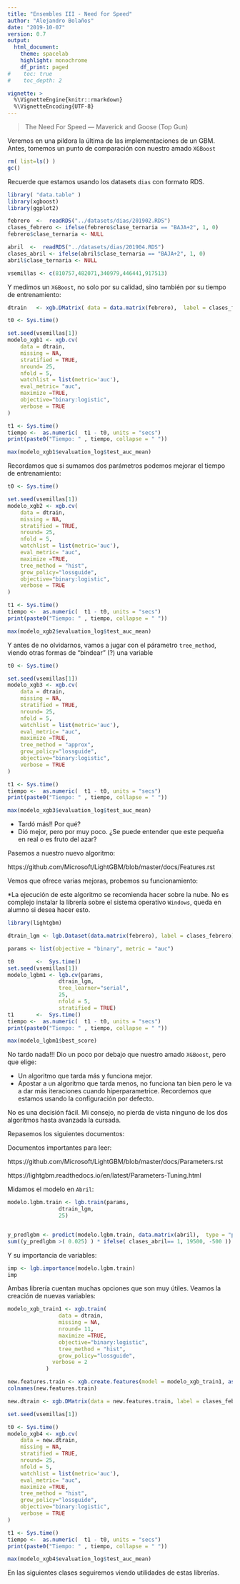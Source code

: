 ---
title: "Ensembles III - Need for Speed"
author: "Alejandro Bolaños"
date: "2019-10-07"
version: 0.7
output: 
  html_document:
    theme: spacelab
    highlight: monochrome
    df_print: paged
#    toc: true
#    toc_depth: 2

vignette: >
  %\VignetteEngine{knitr::rmarkdown}
  %\VignetteEncoding{UTF-8}
---

> The Need For Speed --- Maverick and Goose (Top Gun)

Veremos en una pildora la última de las implementaciones de un GBM. Antes, tomemos un punto de comparación con nuestro amado `XGBoost`

```{r}
rm( list=ls() )
gc()

```

Recuerde que estamos usando los datasets `dias` con formato RDS. 

```{r}

library( "data.table" )
library(xgboost)
library(ggplot2)

febrero  <-  readRDS("../datasets/dias/201902.RDS")
clases_febrero <- ifelse(febrero$clase_ternaria == "BAJA+2", 1, 0)
febrero$clase_ternaria <- NULL

abril  <-  readRDS("../datasets/dias/201904.RDS")
clases_abril <- ifelse(abril$clase_ternaria == "BAJA+2", 1, 0)
abril$clase_ternaria <- NULL

vsemillas <- c(810757,482071,340979,446441,917513)


```

Y medimos un `XGBoost`, no solo por su calidad, sino también por su tiempo de entrenamiento:

```{r}

dtrain   <- xgb.DMatrix( data = data.matrix(febrero),  label = clases_febrero, missing=NA )

t0 <- Sys.time()

set.seed(vsemillas[1])
modelo_xgb1 <- xgb.cv( 
    data = dtrain,  
    missing = NA,
    stratified = TRUE,       
    nround= 25,
    nfold = 5,
    watchlist = list(metric='auc'),
    eval_metric= "auc",
    maximize =TRUE,
    objective="binary:logistic",
    verbose = TRUE
)

t1 <- Sys.time()
tiempo <-  as.numeric(  t1 - t0, units = "secs")
print(paste0("Tiempo: " , tiempo, collapse = " "))

max(modelo_xgb1$evaluation_log$test_auc_mean)

```

Recordamos que si sumamos dos parámetros podemos mejorar el tiempo de entrenamiento:

```{r}
t0 <- Sys.time()

set.seed(vsemillas[1])
modelo_xgb2 <- xgb.cv( 
    data = dtrain,  
    missing = NA,
    stratified = TRUE,       
    nround= 25,
    nfold = 5,
    watchlist = list(metric='auc'),
    eval_metric= "auc",
    maximize =TRUE,
    tree_method = "hist",
    grow_policy="lossguide",
    objective="binary:logistic",
    verbose = TRUE
)

t1 <- Sys.time()
tiempo <-  as.numeric(  t1 - t0, units = "secs")
print(paste0("Tiempo: " , tiempo, collapse = " "))

max(modelo_xgb2$evaluation_log$test_auc_mean)
```

Y antes de no olvidarnos, vamos a jugar con el párametro `tree_method`, viendo otras formas de "bindear" (?) una variable

```{r}
t0 <- Sys.time()

set.seed(vsemillas[1])
modelo_xgb3 <- xgb.cv( 
    data = dtrain,  
    missing = NA,
    stratified = TRUE,       
    nround= 25,
    nfold = 5,
    watchlist = list(metric='auc'),
    eval_metric= "auc",
    maximize =TRUE,
    tree_method = "approx",
    grow_policy="lossguide",
    objective="binary:logistic",
    verbose = TRUE
)

t1 <- Sys.time()
tiempo <-  as.numeric(  t1 - t0, units = "secs")
print(paste0("Tiempo: " , tiempo, collapse = " "))

max(modelo_xgb3$evaluation_log$test_auc_mean)

```

* Tardó más!! Por qué? 
* Dió mejor, pero por muy poco. ¿Se puede entender que este pequeña en real o es fruto del azar?

Pasemos a nuestro nuevo algoritmo:

https://github.com/Microsoft/LightGBM/blob/master/docs/Features.rst

Vemos que ofrece varias mejoras, probemos su funcionamiento: 

*La ejecución de este algoritmo se recomienda hacer sobre la nube. No es complejo instalar la librería sobre el sistema operativo `Windows`, queda en alumno si desea hacer esto.

```{r}

library(lightgbm)

dtrain_lgm <- lgb.Dataset(data.matrix(febrero), label = clases_febrero)

params <- list(objective = "binary", metric = "auc")

t0       <-  Sys.time()
set.seed(vsemillas[1])
modelo_lgbm1 <- lgb.cv(params,
                dtrain_lgm,
                tree_learner="serial",
                25,
                nfold = 5,
                stratified = TRUE)
t1       <-  Sys.time()
tiempo <-  as.numeric(  t1 - t0, units = "secs")
print(paste0("Tiempo: " , tiempo, collapse = " "))

max(modelo_lgbm1$best_score)

```

No tardo nada!!! Dio un poco por debajo que nuestro amado `XGBoost`, pero que elige:

* Un algoritmo que tarda más y funciona mejor.
* Apostar a un algoritmo que tarda menos, no funciona tan bien pero le va a dar más iteraciones cuando hiperparametrice. Recordemos que estamos usando la configuración por defecto.

No es una decisión fácil. Mi consejo, no pierda de vista ninguno de los dos algoritmos hasta avanzada la cursada.

Repasemos los siguientes documentos:

Documentos importantes para leer:

https://github.com/Microsoft/LightGBM/blob/master/docs/Parameters.rst

https://lightgbm.readthedocs.io/en/latest/Parameters-Tuning.html

Midamos el modelo en `Abril`:

```{r}
modelo.lgbm.train <- lgb.train(params,
                dtrain_lgm,
                25)


y_predlgbm <- predict(modelo.lgbm.train, data.matrix(abril),  type = "prob")
sum((y_predlgbm >( 0.025) ) * ifelse( clases_abril== 1, 19500, -500 )) 


```

Y su importancia de variables:

```{r}

imp <- lgb.importance(modelo.lgbm.train)
imp

```

Ambas librería cuentan muchas opciones que son muy útiles. Veamos la creación de nuevas variables:

```{r}
modelo_xgb_train1 <- xgb.train( 
				data = dtrain,  
				missing = NA,
				nround= 11,
				maximize =TRUE,
				objective="binary:logistic",
				tree_method = "hist",
				grow_policy="lossguide",
			  verbose = 2
			)

new.features.train <- xgb.create.features(model = modelo_xgb_train1, as.matrix(febrero))
colnames(new.features.train)
```


```{r}
new.dtrain <- xgb.DMatrix(data = new.features.train, label = clases_febrero)

set.seed(vsemillas[1])

t0 <- Sys.time()
modelo_xgb4 <- xgb.cv( 
    data = new.dtrain,  
    missing = NA,
    stratified = TRUE,       
    nround= 25,
    nfold = 5,
    watchlist = list(metric='auc'),
    eval_metric= "auc",
    maximize =TRUE,
    tree_method = "hist",
    grow_policy="lossguide",
    objective="binary:logistic",
    verbose = TRUE
)

t1 <- Sys.time()
tiempo <-  as.numeric(  t1 - t0, units = "secs")
print(paste0("Tiempo: " , tiempo, collapse = " "))

max(modelo_xgb4$evaluation_log$test_auc_mean)

```

En las siguientes clases seguiremos viendo utilidades de estas librerías. 

